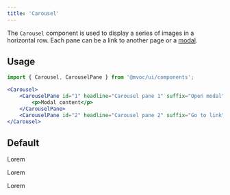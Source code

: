 ```yaml
---
title: 'Carousel'
---
```



The `Carousel` component is used to display a series of images in a horizontal row. Each pane can be a link to another page or a [modal](/components/modal).

## Usage

```jsx
import { Carousel, CarouselPane } from '@mvoc/ui/components';

<Carousel>
	<CarouselPane id="1" headline="Carousel pane 1" suffix="Open modal" src="https://placehold.co/288x520">
		<p>Modal content</p>
	</CarouselPane>
	<CarouselPane id="2" headline="Carousel pane 2" suffix="Go to link" href="#" src="https://placehold.co/288x520"/>
</Carousel>
```

## Default

<div class="not-content">
	<Carousel title="Title for the carousel">
		<CarouselPane id="1" headline="Carousel pane 1" suffix="Open modal" src="https://placehold.co/288x520">
			<p>Lorem</p>
		</CarouselPane>
		<CarouselPane id="2" headline="Carousel pane 2" suffix="Go here" href="#" src="https://placehold.co/288x520" />
		<CarouselPane id="3" headline="Carousel pane 3" src="https://placehold.co/288x520">
			<p>Lorem</p>
		</CarouselPane>
		<CarouselPane id="4" headline="Carousel pane 4" src="https://placehold.co/288x520">
			<p>Lorem</p>
		</CarouselPane>
	</Carousel>
</div>
